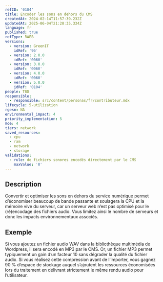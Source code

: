 ```yaml
---
refID: '0104'
title: Encoder les sons en dehors du CMS
createdAt: 2024-02-14T11:57:39.232Z
updatedAt: 2025-06-04T21:28:35.334Z
language: fr
published: true
refType: RWEB
versions:
  - version: GreenIT
    idRef: '96'
  - version: 2.0.0
    idRef: '0060'
  - version: 3.0.0
    idRef: '0060'
  - version: 4.0.0
    idRef: '0060'
  - version: 5.0.0
    idRef: '0104'
people: TBD
responsible:
  - responsible: src/content/personas/fr/contributeur.mdx
lifecycle: 5-utilization
rgesn: NA
environmental_impact: 4
priority_implementation: 5
moe: 4
tiers: network
saved_resources:
  - cpu
  - ram
  - network
  - storage
validations:
  - rule: de fichiers sonores encodés directement par le CMS
    maxValue: '0'
---
```


## Description

Convertir et optimiser les sons en dehors du service numérique permet d’économiser beaucoup de bande passante et soulagera la CPU et la mémoire vive du serveur, car un serveur web n’est pas optimisé pour le (ré)encodage des fichiers audio. Vous limitez ainsi le nombre de serveurs et donc les impacts environnementaux associés.

## Exemple

Si vous ajoutez un fichier audio WAV dans la bibliothèque multimédia de Wordpress, il sera encodé en MP3 par le CMS. Or, un fichier MP3 permet typiquement un gain d’un facteur 10 sans dégrader la qualité du fichier audio. Si vous réalisez cette compression avant de l’importer, vous gagnez 90 % d’espace de stockage auquel s’ajoutent les ressources économisées lors du traitement en délivrant strictement le même rendu audio pour l’utilisateur.
